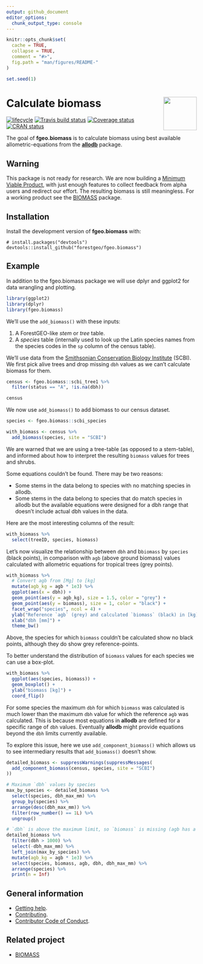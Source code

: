 ```yaml
---
output: github_document 
editor_options: 
  chunk_output_type: console
---
```

<!-- README.md is generated from README.Rmd. Please edit that file -->

```r
knitr::opts_chunk$set(
  cache = TRUE,
  collapse = TRUE,
  comment = "#>",
  fig.path = "man/figures/README-"
)

set.seed(1)
```

# <img src="https://i.imgur.com/vTLlhbp.png" align="right" height=88 /> Calculate biomass

[![lifecycle](https://img.shields.io/badge/lifecycle-experimental-orange.svg)](https://www.tidyverse.org/lifecycle/#experimental)
[![Travis build status](https://travis-ci.org/forestgeo/fgeo.biomass.svg?branch=master)](https://travis-ci.org/forestgeo/fgeo.biomass)
[![Coverage status](https://coveralls.io/repos/github/forestgeo/fgeo.biomass/badge.svg)](https://coveralls.io/r/forestgeo/fgeo.biomass?branch=master)
[![CRAN status](https://www.r-pkg.org/badges/version/fgeo.biomass)](https://cran.r-project.org/package=fgeo.biomass)

The goal of __fgeo.biomass__ is to calculate biomass using best available allometric-equations from the [__allodb__](https://forestgeo.github.io/allodb/) package. 

## Warning

This package is not ready for research. We are now building a [Minimum Viable Product](https://en.wikipedia.org/wiki/Minimum_viable_product), with just enough features to collect feedback from alpha users and redirect our effort. The resulting biomass is still meaningless. For a working product see the [BIOMASS](https://CRAN.R-project.org/package=BIOMASS) package.

## Installation

Install the development version of **fgeo.biomass** with:

```
# install.packages("devtools")
devtools::install_github("forestgeo/fgeo.biomass")
```
## Example

In addition to the fgeo.biomass package we will use dplyr and ggplot2 for data wrangling and plotting.

```r
library(ggplot2)
library(dplyr)
library(fgeo.biomass)
```

We'll use the `add_biomass()` with these inputs:

1. A ForestGEO-like _stem_ or _tree_ table.
2. A _species_ table (internally used to look up the Latin species names from the species codes in the `sp` column of the census table).

We'll use data from the [Smithsonian Conservation Biology Institute](https://forestgeo.si.edu/sites/north-america/smithsonian-conservation-biology-institute) (SCBI). We first pick alive trees and drop missing `dbh` values as we can't calculate biomass for them.

```r
census <- fgeo.biomass::scbi_tree1 %>% 
  filter(status == "A", !is.na(dbh))

census
```

We now use `add_biomass()` to add biomass to our census dataset. 

```r
species <- fgeo.biomass::scbi_species

with_biomass <- census %>% 
  add_biomass(species, site = "SCBI")
```

We are warned that we are using a tree-table (as opposed to a stem-table), and informed about how to interpret the resulting `biomass` values for trees and shrubs.

Some equations couldn't be found. There may be two reasons:

* Some stems in the data belong to species with no matching species in allodb.
* Some stems in the data belong to species that do match species in allodb but the available equations were designed for a dbh range that doesn't include actual dbh values in the data.

Here are the most interesting columns of the result:

```r
with_biomass %>% 
  select(treeID, species, biomass)
```

Let's now visualize the relationship between `dbh` and b`biomass` by `species` (black points), in comparison with `agb` (above ground biomass) values calculated with allometric equations for tropical trees (grey points). 

```r
with_biomass %>% 
  # Convert agb from [Mg] to [kg]
  mutate(agb_kg = agb * 1e3) %>% 
  ggplot(aes(x = dbh)) +
  geom_point(aes(y = agb_kg), size = 1.5, color = "grey") +
  geom_point(aes(y = biomass), size = 1, color = "black") +
  facet_wrap("species", ncol = 4) +
  ylab("Reference `agb` (grey) and calculated `biomass` (black) in [kg]") +
  xlab("dbh [mm]") +
  theme_bw()
```

Above, the species for which `biomass` couldn't be calculated show no black points, although they do show grey reference-points.

To better understand the distribution of `biomass` values for each species we can use a box-plot.

```r
with_biomass %>% 
  ggplot(aes(species, biomass)) +
  geom_boxplot() +
  ylab("biomass [kg]") +
  coord_flip()
```

For some species the maximum `dbh` for which `biomass` was calculated is much lower than the maximum `dbh` value for which the reference `agb` was calculated. This is because most equations in __allodb__ are defined for a specific range of `dbh` values. Eventually __allodb__ might provide equations beyond the `dbh` limits currently available.

To explore this issue, here we use `add_component_biomass()` which allows us to see intermediary results that `add_biomass()` doesn't show.

```r
detailed_biomass <- suppressWarnings(suppressMessages(
  add_component_biomass(census, species, site = "SCBI")
))

# Maximum `dbh` values by species
max_by_species <- detailed_biomass %>% 
  select(species, dbh_max_mm) %>% 
  group_by(species) %>% 
  arrange(desc(dbh_max_mm)) %>% 
  filter(row_number() == 1L) %>% 
  ungroup()

# `dbh` is above the maximum limit, so `biomass` is missing (agb has a value)
detailed_biomass %>% 
  filter(dbh > 1000) %>% 
  select(-dbh_max_mm) %>% 
  left_join(max_by_species) %>% 
  mutate(agb_kg = agb * 1e3) %>%
  select(species, biomass, agb, dbh, dbh_max_mm) %>% 
  arrange(species) %>%
  print(n = Inf)
```

## General information

* [Getting help](SUPPORT.md).
* [Contributing](CONTRIBUTING.md).
* [Contributor Code of Conduct](CODE_OF_CONDUCT.md).

## Related project

* [BIOMASS](https://CRAN.R-project.org/package=BIOMASS)
